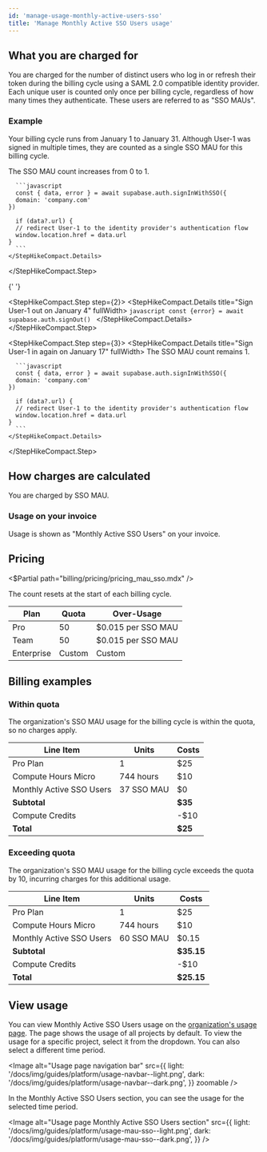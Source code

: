 ```yaml
---
id: 'manage-usage-monthly-active-users-sso'
title: 'Manage Monthly Active SSO Users usage'
---
```


## What you are charged for

You are charged for the number of distinct users who log in or refresh their token during the billing cycle using a SAML 2.0 compatible identity provider. Each unique user is counted only once per billing cycle, regardless of how many times they authenticate. These users are referred to as "SSO MAUs".

### Example

Your billing cycle runs from January 1 to January 31. Although User-1 was signed in multiple times, they are counted as a single SSO MAU for this billing cycle.

<StepHikeCompact>
  <StepHikeCompact.Step step={1}>
    <StepHikeCompact.Details title="Sign User-1 in on January 3" fullWidth>
      The SSO MAU count increases from 0 to 1.

      ```javascript
      const { data, error } = await supabase.auth.signInWithSSO({
      domain: 'company.com'
    })

      if (data?.url) {
      // redirect User-1 to the identity provider's authentication flow
      window.location.href = data.url
    }
      ```
    </StepHikeCompact.Details>

  </StepHikeCompact.Step>

{' '}

<StepHikeCompact.Step step={2}>
  <StepHikeCompact.Details title="Sign User-1 out on January 4" fullWidth>
    ```javascript const {error} = await supabase.auth.signOut() ```
  </StepHikeCompact.Details>
</StepHikeCompact.Step>

  <StepHikeCompact.Step step={3}>
    <StepHikeCompact.Details title="Sign User-1 in again on January 17" fullWidth>
      The SSO MAU count remains 1.

      ```javascript
      const { data, error } = await supabase.auth.signInWithSSO({
      domain: 'company.com'
    })

      if (data?.url) {
      // redirect User-1 to the identity provider's authentication flow
      window.location.href = data.url
    }
      ```
    </StepHikeCompact.Details>

  </StepHikeCompact.Step>
</StepHikeCompact>

## How charges are calculated

You are charged by SSO MAU.

### Usage on your invoice

Usage is shown as "Monthly Active SSO Users" on your invoice.

## Pricing

<$Partial path="billing/pricing/pricing_mau_sso.mdx" />

<Admonition type="note">

The count resets at the start of each billing cycle.

</Admonition>

| Plan       | Quota  | Over-Usage         |
| ---------- | ------ | ------------------ |
| Pro        | 50     | $0.015 per SSO MAU |
| Team       | 50     | $0.015 per SSO MAU |
| Enterprise | Custom | Custom             |

## Billing examples

### Within quota

The organization's SSO MAU usage for the billing cycle is within the quota, so no charges apply.

| Line Item                | Units      | Costs   |
| ------------------------ | ---------- | ------- |
| Pro Plan                 | 1          | $25     |
| Compute Hours Micro      | 744 hours  | $10     |
| Monthly Active SSO Users | 37 SSO MAU | $0      |
| **Subtotal**             |            | **$35** |
| Compute Credits          |            | -$10    |
| **Total**                |            | **$25** |

### Exceeding quota

The organization's SSO MAU usage for the billing cycle exceeds the quota by 10, incurring charges for this additional usage.

| Line Item                | Units      | Costs      |
| ------------------------ | ---------- | ---------- |
| Pro Plan                 | 1          | $25        |
| Compute Hours Micro      | 744 hours  | $10        |
| Monthly Active SSO Users | 60 SSO MAU | $0.15      |
| **Subtotal**             |            | **$35.15** |
| Compute Credits          |            | -$10       |
| **Total**                |            | **$25.15** |

## View usage

You can view Monthly Active SSO Users usage on the [organization's usage page](https://supabase.com/dashboard/org/_/usage). The page shows the usage of all projects by default. To view the usage for a specific project, select it from the dropdown. You can also select a different time period.

<Image
  alt="Usage page navigation bar"
  src={{
    light: '/docs/img/guides/platform/usage-navbar--light.png',
    dark: '/docs/img/guides/platform/usage-navbar--dark.png',
  }}
  zoomable
/>

In the Monthly Active SSO Users section, you can see the usage for the selected time period.

<Image
  alt="Usage page Monthly Active SSO Users section"
  src={{
    light: '/docs/img/guides/platform/usage-mau-sso--light.png',
    dark: '/docs/img/guides/platform/usage-mau-sso--dark.png',
  }}
/>
